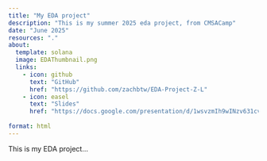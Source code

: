 ```yaml
---
title: "My EDA project"
description: "This is my summer 2025 eda project, from CMSACamp"
date: "June 2025"
resources: "."
about:
  template: solana
  image: EDAThumbnail.png
  links:
    - icon: github
      text: "GitHub"
      href: "https://github.com/zachbtw/EDA-Project-Z-L"
    - icon: easel
      text: "Slides"
      href: "https://docs.google.com/presentation/d/1wsvzmIh9wINzv631cvDEfHDuV8Q0bW2oGWzq2yQEneU/edit?usp=sharing"
    
format: html
---
```


This is my EDA project...